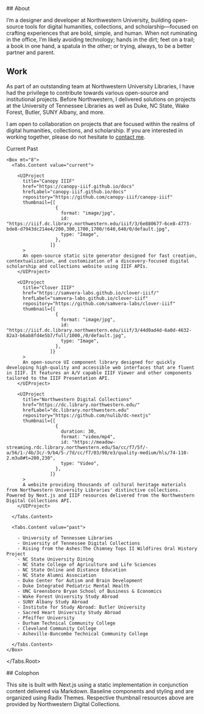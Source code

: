 <Section size="1">
## About

I’m a designer and developer at Northwestern University, building open-source tools for digital humanities, collections, and scholarship—focused on crafting experiences that are bold, simple, and human. When not ruminating in the office, I’m likely avoiding technology; hands in the dirt; feet on a trail; a book in one hand, a spatula in the other; or trying, always, to be a better partner and parent.

</Section>
<Section size="1">

## Work

As part of an outstanding team at Northwestern University Libraries, I have
had the privilege to contribute towards various open-source and institutional
projects. Before Northwestern, I delivered solutions on projects at the
University of Tennessee Libraries as well as Duke, NC State, Wake Forest, Butler, SUNY Albany, and more.

I am open to collaboration on projects that are focused within the realms of
digital humanities, collections, and scholarship. If you are interested in
working together, please do not hesitate to [contact
me](mailto:mat@northwestern.edu).

<Box my="5">
<Tabs.Root defaultValue="current">
  <Tabs.List size="2">
    <Tabs.Trigger value="current">Current</Tabs.Trigger>
    <Tabs.Trigger value="past">Past</Tabs.Trigger>
  </Tabs.List>

    <Box mt="8">
      <Tabs.Content value="current">

        <UIProject
          title="Canopy IIIF"
          href="https://canopy-iiif.github.io/docs"
          hrefLabel="canopy-iiif.github.io/docs"
          repository="https://github.com/canopy-iiif/canopy-iiif"
          thumbnail={[
                      {
                        format: "image/jpg",
                        id: "https://iiif.dc.library.northwestern.edu/iiif/3/6e880677-6ce8-4773-bde8-d7943dc214e4/200,300,1700,1700/!640,640/0/default.jpg",
                        type: "Image",
                      },
                    ]}
          >
          An open-source static site generator designed for fast creation, contextualization, and customization of a discovery-focused digital scholarship and collections website using IIIF APIs.
        </UIProject>

        <UIProject
          title="Clover IIIF"
          href="https://samvera-labs.github.io/clover-iiif/"
          hrefLabel="samvera-labs.github.io/clover-iiif"
          repository="https://github.com/samvera-labs/clover-iiif"
          thumbnail={[
                      {
                        format: "image/jpg",
                        id: "https://iiif.dc.library.northwestern.edu/iiif/3/44d0ad4d-6a0d-4632-82a3-b6ab8fd4e5b7/full/1000,/0/default.jpg",
                        type: "Image",
                      },
                    ]}
          >
          An open-source UI component library designed for quickly developing high-quality and accessible web interfaces that are fluent in IIIF. It features an A/V capable IIIF Viewer and other components tailored to the IIIF Presentation API.
        </UIProject>

        <UIProject
          title="Northwestern Digital Collections"
          href="https://dc.library.northwestern.edu/"
          hrefLabel="dc.library.northwestern.edu"
          repository="https://github.com/nulib/dc-nextjs"
          thumbnail={[
                      {
                        duration: 30,
                        format: "video/mp4",
                        id: "https://meadow-streaming.rdc.library.northwestern.edu/5a/cc/f7/5f/-a/56/1-/4b/3c/-9/b4/5-/7d/cc/f7/03/90/e3/quality-medium/hls/74-110-2.m3u8#t=200,230",
                        type: "Video",
                      },
                    ]}
          >
          A website providing thousands of cultural heritage materials from Northwestern University Libraries' distinctive collections. Powered by Next.js and IIIF resources delivered from the Northwestern Digital Collections API.
        </UIProject>

      </Tabs.Content>

      <Tabs.Content value="past">

        - University of Tennessee Libraries
        - University of Tennessee Digital Collections
        - Rising from the Ashes:The Chimney Tops II Wildfires Oral History Project
        - NC State University Dining
        - NC State College of Agriculture and Life Sciences
        - NC State Online and Distance Education
        - NC State Alumni Association
        - Duke Center for Autism and Brain Development
        - Duke Integrated Pediatric Mental Health
        - UNC Greensboro Bryan School of Business & Economics
        - Wake Forest University Study Abroad
        - SUNY Albany Study Abroad
        - Institute for Study Abroad: Butler University
        - Sacred Heart University Study Abroad
        - Pfeiffer University
        - Durham Technical Community College
        - Cleveland Community College
        - Asheville-Buncombe Technical Community College

      </Tabs.Content>
    </Box>

</Tabs.Root>
</Box>

</Section>
<Section size="1">
  ## Colophon

This site is built with Next.js using a static implementation in conjunction content delivered via Markdown. Baseline components and styling and are organized using Radix Themes. Respective thumbnail resources above are provided by Northwestern Digital Collections.

</Section>
